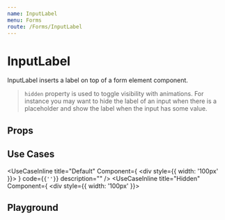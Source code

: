 ```yaml
---
name: InputLabel
menu: Forms
route: /Forms/InputLabel
---
```



# InputLabel

InputLabel inserts a label on top of a form element component.

> ```hidden``` property is used to toggle visibility with animations. For instance you may
want to hide the label of an input when there is a placeholder and show the label when the input
has some value.

## Props
<Props of={InputLabel} />

## Use Cases
<UseCaseInline
  title="Default"
  Component={
    <div style={{ width: '100px' }}><InputLabel text="Some input" /></div>
  }
  code={<code>{'<InputLabel text="Some input" />'}</code>}
  description=""
/>
<UseCaseInline
  title="Hidden"
  Component={
    <div style={{ width: '100px' }}><InputLabel text="Some input" hidden /></div>
  }
  code={<code>{'<InputLabel text="Some input" hidden />'}</code>}
  description=""
/>

## Playground

<Playground>
  <InputLabel text="Some input" hidden={false} />
</Playground>
